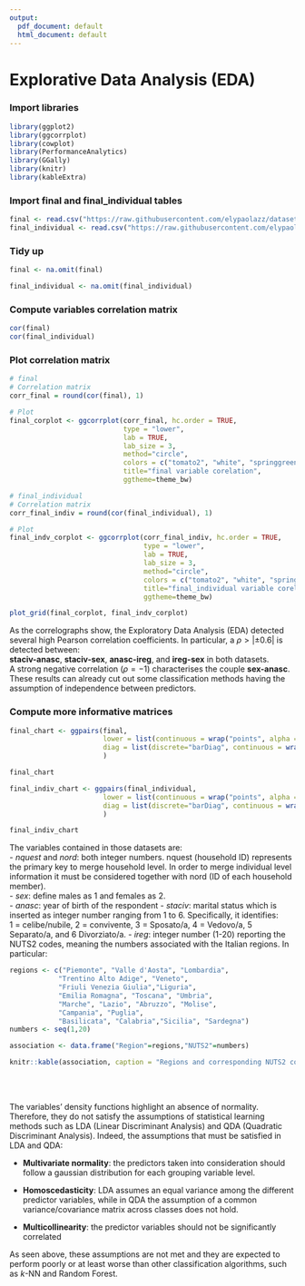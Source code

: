 ```yaml
---
output:
  pdf_document: default
  html_document: default
---
```

# Explorative Data Analysis (EDA)

### Import libraries
```r

library(ggplot2)
library(ggcorrplot)
library(cowplot)
library(PerformanceAnalytics)
library(GGally)
library(knitr)
library(kableExtra)

```

### Import final and final_individual tables
```r

final <- read.csv("https://raw.githubusercontent.com/elypaolazz/dataset/main/final%20(1).csv")
final_individual <- read.csv("https://raw.githubusercontent.com/elypaolazz/dataset/main/final%20(1).csv")

```

### Tidy up 
```r

final <- na.omit(final)

final_individual <- na.omit(final_individual)

```

### Compute variables correlation matrix
```r

cor(final)
cor(final_individual)

```

### Plot correlation matrix
```r

# final
# Correlation matrix
corr_final = round(cor(final), 1)

# Plot
final_corplot <- ggcorrplot(corr_final, hc.order = TRUE, 
                            type = "lower", 
                            lab = TRUE, 
                            lab_size = 3, 
                            method="circle", 
                            colors = c("tomato2", "white", "springgreen3"), 
                            title="final variable corelation", 
                            ggtheme=theme_bw)

# final_individual
# Correlation matrix
corr_final_indiv = round(cor(final_individual), 1)

# Plot
final_indv_corplot <- ggcorrplot(corr_final_indiv, hc.order = TRUE, 
                                 type = "lower", 
                                 lab = TRUE, 
                                 lab_size = 3, 
                                 method="circle", 
                                 colors = c("tomato2", "white", "springgreen3"), 
                                 title="final_individual variable corelation", 
                                 ggtheme=theme_bw)

plot_grid(final_corplot, final_indv_corplot)

```

As the correlographs show, the Exploratory Data Analysis (EDA) detected several high Pearson correlation coefficients. In particular, a $\rho > |\pm 0.6|$ is detected between: <br>
**staciv-anasc**, **staciv-sex**, **anasc-ireg**, and **ireg-sex** in both datasets. <br>
A strong negative correlation ($\rho = -1$) characterises the couple **sex-anasc**. <br>
These results can already cut out some classification methods having the assumption of independence between predictors.

### Compute more informative matrices
```r

final_chart <- ggpairs(final,            
                       lower = list(continuous = wrap("points", alpha = 0.5)), 
                       diag = list(discrete="barDiag", continuous = wrap("densityDiag", alpha=0.5 ))
                       )

final_chart


```

```r

final_indiv_chart <- ggpairs(final_individual,            
                       lower = list(continuous = wrap("points", alpha = 0.5)), 
                       diag = list(discrete="barDiag", continuous = wrap("densityDiag", alpha=0.5 ))
                       )

final_indiv_chart

```

The variables contained in those datasets are:<br>
- *nquest* and *nord*: both integer numbers. nquest (household ID) represents the primary key to merge household level. In order to merge individual level information it must be considered together with nord (ID of each household member).<br>
- *sex*: define males as 1 and females as 2.<br>
- *anasc*: year of birth of the respondent
- *staciv*: marital status which is inserted as integer number ranging from 1 to 6. Specifically, it identifies: <br>
1 = celibe/nubile, 2 = convivente, 3 = Sposato/a, 4 = Vedovo/a, 5 Separato/a, and 6 Divorziato/a.
- *ireg*: integer number (1-20) reporting the NUTS2 codes, meaning the numbers associated with the Italian regions. In particular: 

```r

regions <- c("Piemonte", "Valle d'Aosta", "Lombardia",
            "Trentino Alto Adige", "Veneto",
            "Friuli Venezia Giulia","Liguria", 
            "Emilia Romagna", "Toscana", "Umbria",
            "Marche", "Lazio", "Abruzzo", "Molise",
            "Campania", "Puglia",
            "Basilicata", "Calabria","Sicilia", "Sardegna")
numbers <- seq(1,20)

association <- data.frame("Region"=regions,"NUTS2"=numbers)

knitr::kable(association, caption = "Regions and corresponding NUTS2 code")

```

<br><br>


The variables' density functions highlight an absence of normality. Therefore, they do not satisfy the assumptions of statistical learning methods such as LDA (Linear Discriminant Analysis) and QDA (Quadratic Discriminant Analysis). Indeed, the assumptions that must be satisfied in LDA and QDA:

* **Multivariate normality**: the predictors taken into consideration should follow a gaussian distribution for each grouping variable level.

* **Homoscedasticity**: LDA assumes an equal variance among the different predictor variables, while in QDA the assumption of a common variance/covariance matrix across classes does not hold.

* **Multicollinearity**: the predictor variables should not be  significantly correlated

As seen above, these assumptions are not met and they are expected to perform poorly or at least worse than other classification algorithms, such as $k$-NN and Random Forest.
